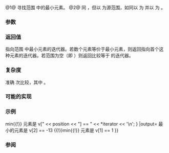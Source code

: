 {{cpp/ranges/title|min_element}}
{{cpp/algorithm/ranges/navbar}}
{{dcl begin}}
{{dcl header|algorithm}}
{{dcl h|调用签名}}
{{dcl|since=c++20|num=1|1=
template&lt; std::forward_iterator I, std::sentinel_for&lt;I&gt; S, class Proj = std::identity,
          std::indirect_strict_weak_order&lt;std::projected&lt;I, Proj&gt;&gt; Comp = ranges::less &gt;
constexpr I
    min_element( I first, S last, Comp comp = {}, Proj proj = {} );
}}
{{dcl|since=c++20|num=2|1=
template&lt; ranges::forward_range R, class Proj = std::identity,
          std::indirect_strict_weak_order&lt;
              std::projected&lt;ranges::iterator_t&lt;R&gt;, Proj&gt;&gt; Comp = ranges::less &gt;
constexpr ranges::borrowed_iterator_t&lt;R&gt;
    min_element( R&amp;&amp; r, Comp comp = {}, Proj proj = {} );
}}
{{dcl end}}

@1@ 寻找范围 {{range|first|last}} 中的最小元素。
@2@ 同 {{v|1}}，但以 {{c|r}} 为源范围，如同以 {{c|ranges::begin(r)}} 为 {{c|first}} 并以 {{c|ranges::end(r)}} 为 {{c|last}}。

{{cpp/ranges/niebloid}}

===参数===
{{par begin}}
{{par range|3=要检验的|sentinel=yes}}
{{par|r|待检验 {{lconcept|range}}}}
{{par|comp|应用到投影后元素的比较}}
{{par|proj|应用到元素的投影}}
{{par end}}

===返回值===
指向范围 {{range|first|last}} 中最小元素的迭代器。若数个元素等价于最小元素，则返回指向首个这种元素的迭代器。若范围为空（即 {{c|1=first == last}}）则返回比较等于 {{c|last}} 的迭代器。

===复杂度===
准确 {{math|max(N-1,0)}} 次比较，其中 {{c|1=N = ranges::distance(first, last)}}。

===可能的实现===
{{eq fun
|1=
struct min_element_fn
{
    template&lt;std::forward_iterator I, std::sentinel_for&lt;I&gt; S, class Proj = std::identity,
             std::indirect_strict_weak_order&lt;std::projected&lt;I, Proj&gt;&gt; Comp = ranges::less&gt;
    constexpr I operator()(I first, S last, Comp comp = {}, Proj proj = {}) const
    {
        if (first == last)
            return last;

        auto smallest = first;
        while (++first != last)
            if (std::invoke(comp, std::invoke(proj, *first), std::invoke(proj, *smallest)))
                smallest = first;
        return smallest;
    }
  
    template&lt;ranges::forward_range R, class Proj = std::identity,
             std::indirect_strict_weak_order&lt;
                 std::projected&lt;ranges::iterator_t&lt;R&gt;, Proj&gt;&gt; Comp = ranges::less&gt;
    constexpr ranges::borrowed_iterator_t&lt;R&gt;
        operator()(R&amp;&amp; r, Comp comp = {}, Proj proj = {}) const
    {
        return (*this)(ranges::begin(r), ranges::end(r), std::ref(comp), std::ref(proj));
    }
};

inline constexpr min_element_fn min_element;
}}

===示例===
{{example
|code=
#include &lt;algorithm&gt;
#include &lt;array&gt;
#include &lt;cmath&gt;
#include &lt;iostream&gt;

int main()
{
    namespace ranges = std::ranges;

    std::array v{3, 1, -13, 1, 3, 7, -13};

    auto iterator = ranges::min_element(v.begin(), v.end());
    auto position = ranges::distance(v.begin(), iterator);
    std::cout &lt;&lt; "最小的元素是 v[" &lt;&lt; position &lt;&lt; "] == " &lt;&lt; *iterator &lt;&lt; '\n';

    auto abs_compare = [](int a, int b) { return (std::abs(a) &lt; std::abs(b)); };
    iterator = ranges::min_element(v, abs_compare);
    position = ranges::distance(v.begin(), iterator);
    std::cout &lt;&lt; "{{!}}min{{!}} 元素是 v[" &lt;&lt; position &lt;&lt; "] == " &lt;&lt; *iterator &lt;&lt; '\n';
}
|output=
最小的元素是 v[2] == -13
{{!}}min{{!}} 元素是 v[1] == 1
}}

===参阅===
{{dsc begin}}
{{dsc inc|cpp/algorithm/ranges/dsc max_element}}
{{dsc inc|cpp/algorithm/ranges/dsc minmax_element}}
{{dsc inc|cpp/algorithm/ranges/dsc max}}
{{dsc inc|cpp/algorithm/dsc min_element}}
{{dsc end}}

{{langlinks|de|en|es|fr|it|ja|pt|ru}}